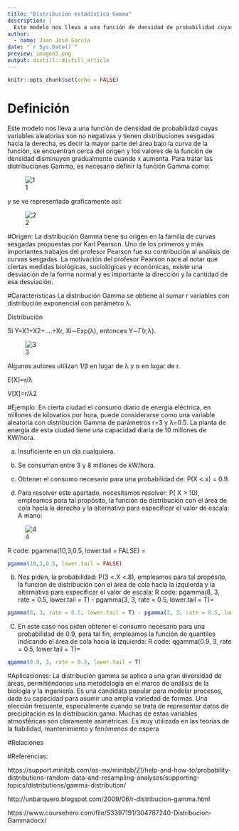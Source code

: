 ```yaml
---
title: "Distribución estadística Gamma"
description: |
  Este modelo nos lleva a una función de densidad de probabilidad cuyas variables aleatorias son no negativas y tienen distribuciones sesgadas hacia la derecha, es decir la mayor parte del área bajo la curva de la función, se encuentran cerca del origen y los valores de la función de densidad disminuyen gradualmente cuando x aumenta.
author:
  - name: Juan José García 
date: "`r Sys.Date()`"
preview: imagen5.png
output: distill::distill_article
---
```


```r
knitr::opts_chunk$set(echo = FALSE)
```

# Definición
Este modelo nos lleva a una función de densidad de probabilidad cuyas variables aleatorias son no negativas y tienen distribuciones sesgadas hacia la derecha, es decir la mayor parte del área bajo la curva de la función, se encuentran cerca del origen y los valores de la función de densidad disminuyen gradualmente cuando x aumenta.
Para tratar las distribuciones Gamma, es necesario definir la función Gamma como:

![1](imagen4.jpg)

y se ve representada graficamente así:

![2](imagen5.png)

#Origen:
La distribución Gamma tiene su origen en la familia de curvas sesgadas propuestas por Karl Pearson. Uno de los primeros y más importantes trabajos del profesor Pearson fue su contribución al análisis de curvas sesgadas. La motivación del profesor Pearson nace al notar que ciertas medidas biológicas, sociológicas y económicas, existe una desviación de la forma normal y es importante la dirección y la cantidad de esa desviación.

#Características 
La distribución Gamma se obtiene al sumar r variables con distribución exponencial con parámetro λ.

Distribución

Si Y=X1+X2+....+Xr, Xi∼Exp(λ), entonces Y∼Γ(r,λ).

![3](imagen1.jpg)

Algunos autores utilizan 1/β en lugar de λ y α en lugar de  r.

E[X]=r/λ
 
V[X]=r/λ2

#Ejemplo:
En cierta ciudad el consumo diario de energía eléctrica, en millones de kilovatios por hora, puede considerarse como una variable aleatoria con distribución Gamma de parámetros r=3 y λ=0.5. La planta de energía de esta ciudad tiene una capacidad diaria de 10 millones de KW/hora.

a) Insuficiente en un día cualquiera.
b) Se consuman entre 3 y 8 millones de kW/hora.
c) Obtener el consumo necesario para una probabilidad de: P(X <.x) = 0.9.

a) Para resolver este apartado, necesitamos resolver: P( X > 10), empleamos para tal propósito, la función de distribución con el área de cola hacia la derecha y la alternativa para especificar el valor de escala:
A mano: 

![4](imagen2.jpg)

  
R code:
pgamma(10,3,0.5, lower.tail = FALSE) =
```r
pgamma(10,3,0.5, lower.tail = FALSE)
```


b) Nos piden, la probabilidad: P(3 <.X <.8), empleamos para tal propósito, la función de distribución con el área de cola hacia la izquierda y la alternativa para especificar el valor de escala:
R code:
pgamma(8, 3, rate = 0.5, lower.tail = T) - pgamma(3, 3, rate = 0.5, lower.tail = T)=
```r
pgamma(8, 3, rate = 0.5, lower.tail = T) - pgamma(3, 3, rate = 0.5, lower.tail = T)
```



C) En este caso nos piden obtener el consumo necesario para una probabilidad de 0.9, para tal fin, empleamos la función de quantiles indicando el área de cola hacia la izquierda:
R code:
qgamma(0.9, 3, rate = 0.5, lower.tail = T)=
```r
qgamma(0.9, 3, rate = 0.5, lower.tail = T)
```


#Aplicaciones:
La distribución gamma se aplica a una gran diversidad de áreas, permitiéndonos una metodología en el marco de análisis de la biología y la ingeniería. Es una candidata popular para modelar procesos, dada su capacidad para asumir una amplia variedad de formas.
Una elección frecuente, especialmente cuando se trata de representar datos de precipitación es la distribución gama. Muchas de estas variables atmosféricas son claramente asimétricas.
Es muy utilizada en las teorías de la fiabilidad, mantenimiento y fenómenos de espera

#Relaciones

#Referencias:

https://support.minitab.com/es-mx/minitab/21/help-and-how-to/probability-distributions-random-data-and-resampling-analyses/supporting-topics/distributions/gamma-distribution/

http://unbarquero.blogspot.com/2009/06/r-distribucion-gamma.html

https://www.coursehero.com/file/53397191/304787240-Distribucion-Gammadocx/

